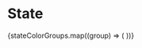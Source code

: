 
<Meta title="Foundations/Tokens/State" />

# State

<ColorPalette>
  {stateColorGroups.map((group) => (
    <ColorItem
      key={group.name}
      title={group.name}
      subtitle={group.subtitle}
      colors={group.colors}
    />
  ))}
</ColorPalette>
